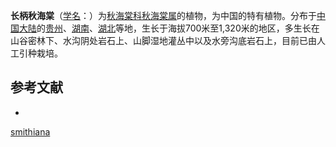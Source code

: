 {{Speciesbox
| taxon = Begonia smithiana
| authority =[[T.T.Yu|T.T.Yu]] ex [[Irmsch.|Irmsch.]], 1951
}}

'''长柄秋海棠'''（[[学名|学名]]：{{lang|la|''Begonia smithiana''}}）为[[秋海棠科|秋海棠科]][[秋海棠属|秋海棠属]]的植物，为中国的特有植物。分布于[[中国大陆|中国大陆]]的[[贵州|贵州]]、[[湖南|湖南]]、[[湖北|湖北]]等地，生长于海拔700米至1,320米的地区，多生长在山谷密林下、水沟阴处岩石上、山脚湿地灌丛中以及水旁沟底岩石上，目前已由人工引种栽培。

== 参考文献 ==
<div class="references-small">
* {{cite web| url =http://www.bioinfo.cn/db05/KmzwSpecies.php?action=view&id=1246| title =长柄秋海棠| work =《中国高等植物数据库全库》| publisher =中国科学院微生物研究所| author =昆明植物研究所| accessdate =2009-02-22| deadurl =yes| archiveurl =https://web.archive.org/web/20160305070144/http://www.bioinfo.cn/db05/KmzwSpecies.php?action=view&id=1246| archivedate =2016-03-05}}
</div>
{{Taxonbar|from=Q15225388}}

[[Category:秋海棠属|smithiana]]


{{植物小作品}}